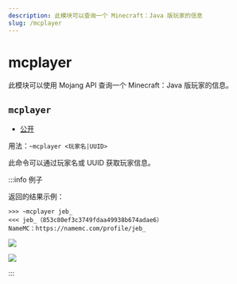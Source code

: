 ```yaml
---
description: 此模块可以查询一个 Minecraft：Java 版玩家的信息
slug: /mcplayer
---
```


# mcplayer

此模块可以使用 Mojang API 查询一个 Minecraft：Java 版玩家的信息。

## `mcplayer`

-   [公开](permissions)

用法：`~mcplayer <玩家名|UUID>`

此命令可以通过玩家名或 UUID 获取玩家信息。

:::info 例子

返回的结果示例：

```
>>> ~mcplayer jeb_
<<< jeb_（853c80ef3c3749fdaa49938b674adae6）
NameMC：https://namemc.com/profile/jeb_
```

![](https://z1.ax1x.com/2023/11/18/piNAibq.png)

![](https://z1.ax1x.com/2023/11/18/piNAZPU.png)

:::
